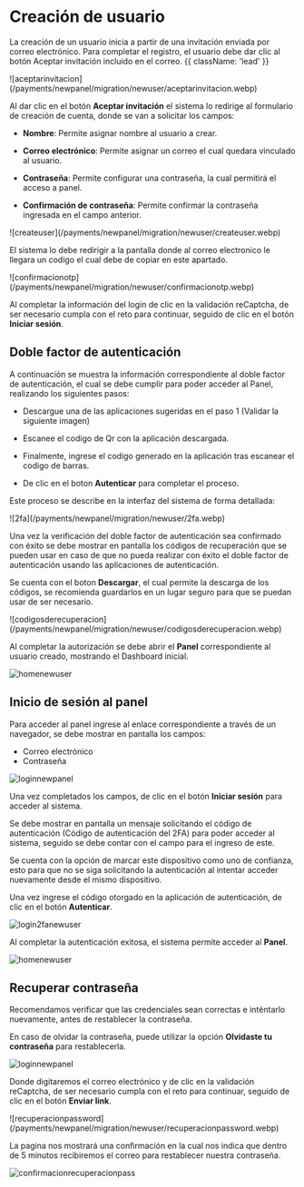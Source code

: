 

# Creación de usuario

La creación de un usuario inicia a partir de una invitación enviada por correo electrónico. Para completar el registro, el usuario debe dar clic al botón Aceptar invitación incluido en el correo. {{ className: 'lead' }}

<CenteredContainer>
   ![aceptarinvitacion](/payments/newpanel/migration/newuser/aceptarinvitacion.webp)
</CenteredContainer>

Al dar clic en el botón **Aceptar invitación** el sistema lo redirige al formulario de creación de cuenta, donde se van a solicitar los campos: 

- **Nombre**: Permite asignar nombre al usuario a crear. 

- **Correo electrónico**: Permite asignar un correo el cual quedara vinculado al usuario. 

- **Contraseña**: Permite configurar una contraseña, la cual permitirá el acceso a panel. 

- **Confirmación de contraseña**: Permite confirmar la contraseña ingresada en el campo anterior. 

<CenteredContainer>
![createuser](/payments/newpanel/migration/newuser/createuser.webp)
</CenteredContainer>

El sistema lo debe redirigir a la pantalla donde al correo electronico le llegara un codigo el cual debe de copiar en este apartado.

<CenteredContainer>
![confirmacionotp](/payments/newpanel/migration/newuser/confirmacionotp.webp)
</CenteredContainer>

Al completar la información del login de clic en la validación reCaptcha, de ser necesario cumpla con el reto para continuar, seguido de clic en el botón **Iniciar sesión**.  

## Doble factor de autenticación

A continuación se muestra la información correspondiente al doble factor de autenticación, el cual se debe cumplir para poder acceder al Panel, realizando los siguientes pasos: 

- Descargue una de las aplicaciones sugeridas en el paso 1 (Validar la siguiente imagen) 

- Escanee el codigo de Qr con la aplicación descargada. 

- Finalmente, ingrese el codigo generado en la aplicación tras escanear el codigo de barras. 

- De clic en el boton **Autenticar** para completar el proceso.  

Este proceso se describe en la interfaz del sistema de forma detallada: 

<CenteredContainer>
![2fa](/payments/newpanel/migration/newuser/2fa.webp)
</CenteredContainer>

Una vez la verificación del doble factor de autenticación sea confirmado con éxito se debe mostrar en pantalla los códigos de recuperación que se pueden usar en caso de que no pueda realizar con éxito el doble factor de autenticación usando las aplicaciones de autenticación.  

Se cuenta con el boton **Descargar**, el cual permite la descarga de los códigos, se recomienda guardarlos en un lugar seguro para que se puedan usar de ser necesario.   

<CenteredContainer>
![codigosderecuperacion](/payments/newpanel/migration/newuser/codigosderecuperacion.webp)
</CenteredContainer>

Al completar la autorización se debe abrir el **Panel** correspondiente al usuario creado, mostrando el Dashboard inicial.  

![homenewuser](/payments/newpanel/migration/newuser/homenewuser.webp)

## Inicio de sesión al panel

Para acceder al panel ingrese al enlace correspondiente a través de un navegador, se debe mostrar en pantalla los campos:
- Correo electrónico 
- Contraseña 

![loginnewpanel](/payments/newpanel/migration/newuser/loginnewpanel.webp)

Una vez completados los campos, de clic en el botón **Iniciar sesión** para acceder al sistema.  

Se debe mostrar en pantalla un mensaje solicitando el código de autenticación (Código de autenticación del 2FA) para poder acceder al sistema, seguido se debe contar con el campo para el ingreso de este.  

Se cuenta con la opción de marcar este dispositivo como uno de confianza, esto para que no se siga solicitando la autenticación al intentar acceder nuevamente desde el mismo dispositivo.  

Una vez ingrese el código otorgado en la aplicación de autenticación, de clic en el botón **Autenticar**. 

![login2fanewuser](/payments/newpanel/migration/newuser/login2fanewuser.webp)

Al completar la autenticación exitosa, el sistema permite acceder al **Panel**. 

![homenewuser](/payments/newpanel/migration/newuser/homenewuser.webp)

## Recuperar contraseña

<Note type="error"> Recomendamos verificar que las credenciales sean correctas e inténtarlo nuevamente, antes de restablecer la contraseña. </Note>

En caso de olvidar la contraseña, puede utilizar la opción **Olvidaste tu contraseña** para restablecerla.

![loginnewpanel](/payments/newpanel/migration/newuser/loginnewpanel.webp)

Donde digitaremos el correo electrónico y de clic en la validación reCaptcha, de ser necesario cumpla con el reto para continuar, seguido de clic en el botón **Enviar link**. 

<CenteredContainer>
![recuperacionpassword](/payments/newpanel/migration/newuser/recuperacionpassword.webp)
</CenteredContainer>

La pagina nos mostrará una confirmación en la cual nos indica que dentro de 5 minutos recibiremos el correo para restablecer nuestra contraseña.

![confirmacionrecuperacionpass](/payments/newpanel/migration/newuser/confirmacionrecuperacionpass.webp)
